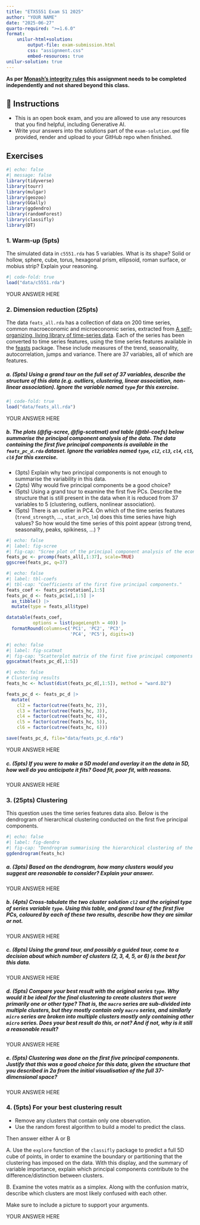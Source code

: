 ```yaml
---
title: "ETX5551 Exam S1 2025"
author: "YOUR NAME"
date: "2025-06-27"
quarto-required: ">=1.6.0"
format:
    unilur-html+solution:
        output-file: exam-submission.html
        css: "assignment.css"
        embed-resources: true
unilur-solution: true
---
```


**As per [Monash's integrity rules](https://www.monash.edu/student-academic-success/learnhq/maintain-academic-integrity) this assignment needs to be completed independently and not shared beyond this class.**


## 🔑 Instructions

- This is an open book exam, and you are allowed to use any resources that you find helpful, including Generative AI. 
- Write your answers into the solutions part of the `exam-solution.qmd` file provided, render and upload to your GitHub repo when finished.

## Exercises

```r
#| echo: false
#| message: false
library(tidyverse)
library(tourr)
library(mulgar)
library(geozoo)
library(GGally)
library(ggdendro)
library(randomForest)
library(classifly)
library(DT)
```


### 1.  Warm-up (5pts)

The simulated data in `c5551.rda` has 5 variables. What is its shape? Solid or hollow, sphere, cube, torus, hexagonal prism, ellipsoid, roman surface, or mobius strip? Explain your reasoning.

::: unilur-solution

```r
#| code-fold: true 
load("data/c5551.rda")
```

YOUR ANSWER HERE

:::

### 2. Dimension reduction (25pts)

The data `feats_all.rda` has a collection of data on 200 time series, common macroeconomic and microeconomic series, extracted from [A self-organizing, living library of time-series data](https://www.comp-engine.org). Each of the series has been converted to time series features, using the time series features available in the [feasts](https://feasts.tidyverts.org) package. These include measures of the trend, seasonality, autocorrelation, jumps and variance. There are 37 variables, all of which are features.


##### a. (5pts) Using a grand tour on the full set of 37 variables, describe the structure of this data (e.g. outliers, clustering, linear association, non-linear association). *Ignore the variable named `type` for this exercise.*

::: unilur-solution

```r
#| code-fold: true
load("data/feats_all.rda")
```

YOUR ANSWER HERE

:::

##### b. The plots (@fig-scree, @fig-scatmat) and table (@tbl-coefs) below summarise the principal component analysis of the data. The data containing the first five principal components is available in the `feats_pc_d.rda` dataset. *Ignore the variables named `type`, `cl2`, `cl3`, `cl4`, `cl5`, `cl6` for this exercise.*

- (3pts) Explain why two principal components is not enough to summarise the variability in this data.
- (2pts) Why would five principal components be a good choice?
- (5pts) Using a grand tour to examine the first five PCs. Describe the structure that is still present in the data when it is reduced from 37 variables to 5 (clustering, outliers, nonlinear association).
- (5pts) There is an outlier in PC4. On which of the time series features (`trend_strength`, ..., `stat_arch_lm`) does this time series have high values? So how would the time series of this point appear (strong trend, seasonality, peaks, spikiness, ...) ? 

```r
#| echo: false
#| label: fig-scree
#| fig-cap: "Scree plot of the principal component analysis of the economic time series features data."
feats_pc <- prcomp(feats_all[,1:37], scale=TRUE)
ggscree(feats_pc, q=37)
```

```r
#| echo: false
#| label: tbl-coefs
#| tbl-cap: "Coefficients of the first five principal components."
feats_coef <- feats_pc$rotation[,1:5]
feats_pc_d <- feats_pc$x[,1:5] |>
  as_tibble() |>
  mutate(type = feats_all$type)

datatable(feats_coef, 
          options = list(pageLength = 40)) |> 
  formatRound(columns=c('PC1', 'PC2', 'PC3', 
                        'PC4', 'PC5'), digits=3)
```

```r
#| echo: false
#| label: fig-scatmat
#| fig-cap: "Scatterplot matrix of the first five principal components of the economic time series features data."
ggscatmat(feats_pc_d[,1:5])
```

```r
#| echo: false
# Clustering results
feats_hc <- hclust(dist(feats_pc_d[,1:5]), method = "ward.D2")

feats_pc_d <- feats_pc_d |>
  mutate(
    cl2 = factor(cutree(feats_hc, 2)),
    cl3 = factor(cutree(feats_hc, 3)),
    cl4 = factor(cutree(feats_hc, 4)),
    cl5 = factor(cutree(feats_hc, 5)),
    cl6 = factor(cutree(feats_hc, 6)))

save(feats_pc_d, file="data/feats_pc_d.rda")
```

::: unilur-solution

YOUR ANSWER HERE

:::

##### c. (5pts) If you were to make a 5D model and overlay it on the data in 5D, how well do you anticipate it fits? Good fit, poor fit, with reasons.

::: unilur-solution

YOUR ANSWER HERE

:::

### 3. (25pts) Clustering

This question uses the time series features data also. Below is the dendrogram of hierarchical clustering conducted on the first five principal components. 

```r
#| echo: false
#| label: fig-dendro
#| fig-cap: "Dendrogram summarising the hierarchical clustering of the first five principal components of the time series features data."
ggdendrogram(feats_hc)
```

##### a. (3pts) Based on the dendrogram, how many clusters would you suggest are reasonable to consider? Explain your answer.

::: unilur-solution

YOUR ANSWER HERE

:::

##### b. (4pts) Cross-tabulate the two cluster solution `cl2` and the original type of series variable `type`. Using this table, and grand tour of the first five PCs, coloured by each of these two results, describe how they are similar or not.

::: unilur-solution

YOUR ANSWER HERE

:::

##### c. (8pts) Using the grand tour, and possibly a guided tour, come to a decision about which number of clusters (2, 3, 4, 5, or 6) is the best for this data.
::: unilur-solution

YOUR ANSWER HERE

:::

##### d. (5pts) Compare your best result with the original series `type`. Why would it be ideal for the final clustering to create clusters that were primarily one or other type? That is, the `macro` series are sub-divided into multiple clusters, but they mostly contain only `macro` series, and similarly `micro` series are broken into multiple clusters mostly only containing other `micro` series. Does your best result do this, or not? And if not, why is it still a reasonable result?

::: unilur-solution

YOUR ANSWER HERE

:::

##### e. (5pts) Clustering was done on the first five principal components. Justify that this was a good choice for this data, given the structure that you described in 2a from the initial visualisation of the full 37-dimensional space?

::: unilur-solution

YOUR ANSWER HERE

:::

### 4. (5pts) For your best clustering result 

- Remove any clusters that contain only one observation.
- Use the random forest algorithm to build a model to predict the class. 

Then answer either A or B

A. Use the `explore` function of the `classifly` package to predict a full 5D cube of points, in order to examine the boundary or partitioning that the clustering has imposed on the data. With this display, and the summary of variable importance, explain which principal components contribute to the difference/distinction between clusters. 

B. Examine the votes matrix as a simplex. Along with the confusion matrix, describe which clusters are most likely confused with each other.

Make sure to include a picture to support your arguments.

::: unilur-solution

YOUR ANSWER HERE

:::